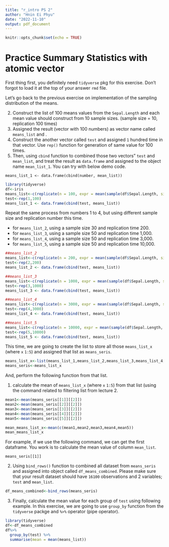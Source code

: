 ```yaml
---
title: "r_intro PS 2"
author: "Hnin Ei Phyu"
date: "2022-11-10"
output: pdf_document
---
```


```r
knitr::opts_chunk$set(echo = TRUE)

```



# Practice Summary Statistics with atomic vector 

First thing first, you definitely need `tidyverse` pkg for this exercise. Don't forgot to load it at the top of your answer `rmd` file. 

Let's go back to the previous exercise on implementation of the sampling distribution of the means. 


2. Construct the list of 100 means values from the `Sepal.Length` and each mean value should construct from 10 sample sizes. (sample size = 10, replication 100 times)
2. Assigned the result (vector with 100 numbers) as vector name called `means_list` and . 
3. Construct the another vector called `test` and assigned `1` hundred time in that vector. Use `rep()` function for generation of same value for 100 times. 
4. Then, using `cbind` function to combined those two vectors" `test` and `mean_list`, and treat the result as `data.frame` and assigned to the object name `mean_list_1`. You can try with below demo code. 

```
means_list_1 <- data.frame(cbind(number, mean_list))

```
```r
library(tidyverse)
df<-iris
means_list<-c(replicate(n = 100, expr = mean(sample(df$Sepal.Length, size = 10, replace=TRUE))))
test<-rep(1,100)
means_list_1 <- data.frame(cbind(test, means_list))
```

Repeat the same process from numbers 1 to 4, but using different sample size and replication number this time. 

+ for `means_list_2`, using a sample size 30 and replication time 200. 
+ for `means_list_3`, using a sample size 50 and replication time 1,000.  
+ for `means_list_4`, using a sample size 50 and replication time 3,000.  
+ for `means_list_5`, using a sample size 50 and replication time 10,000.  
```r
##means_list_2
means_list<-c(replicate(n = 200, expr = mean(sample(df$Sepal.Length, size = 30, replace=TRUE))))
test<-rep(2,200)
means_list_2 <- data.frame(cbind(test, means_list))

##means_list_3
means_list<-c(replicate(n = 1000, expr = mean(sample(df$Sepal.Length, size = 50, replace=TRUE))))
test<-rep(3,1000)
means_list_3 <- data.frame(cbind(test, means_list))

##means_list_4
means_list<-c(replicate(n = 3000, expr = mean(sample(df$Sepal.Length, size = 50, replace=TRUE))))
test<-rep(4,3000)
means_list_4 <- data.frame(cbind(test, means_list))

##means_list_5
means_list<-c(replicate(n = 10000, expr = mean(sample(df$Sepal.Length, size = 50, replace=TRUE))))
test<-rep(5,10000)
means_list_5 <- data.frame(cbind(test, means_list))
```


This time, we are going to create the list to store all those `means_list_x` (where `x` `1:5`) and assigned that list as `means_seris`.

```r
means_list_x<-list(means_list_1,means_list_2,means_list_3,means_list_4,means_list_5)
means_seris<-means_list_x
```

And, perform the following function from that list. 

1. calculate the mean of `means_list_x` (where `x` `1:5`) from that list (using the command related to filtering list from lecture 2. 
```r
mean1<-mean(means_seris[[1]][[2]])
mean2<-mean(means_seris[[2]][[2]])
mean3<-mean(means_seris[[3]][[2]])
mean4<-mean(means_seris[[4]][[2]])
mean5<-mean(means_seris[[5]][[2]])

mean_means_list_x<-mean(c(mean1,mean2,mean3,mean4,mean5))
mean_means_list_x
```

For example, if we use the following command, we can get the first dataframe. You work is to calculate the mean value of column `mean_list`. 

```
means_seris[[1]]
```

2. Using `bind_rows()` function to combined all dataset from `means_seris` and assigned into object called `df_means_combined`. Please make sure that your result dataset should have `16100` observations and 2 variables; `test` and `mean_list`. 

```r
df_means_combined<-bind_rows(means_seris)
```


3. Finally, calculate the mean value for each group of `test` using following example. In this exercise, we are going to use `group_by` function from the `tidyverse` packge and `%>%` operator (pipe operator). 

```r
library(tidyverse)
df<-df_means_combined
df%>%
  group_by(test) %>%
  summarise(mean = mean(means_list))

```



